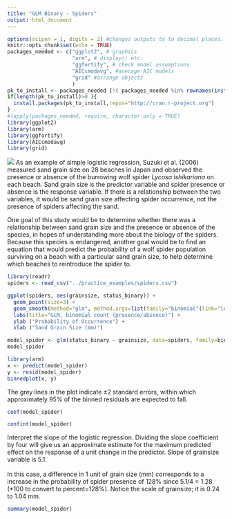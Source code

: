 ```yaml
---
title: "GLM Binary - Spiders"
output: html_document
---
```

```r
options(scipen = 1, digits = 2) #changes outputs to to decimal places.
knitr::opts_chunk$set(echo = TRUE)
packages_needed <- c("ggplot2", # graphics
                     "arm", # display() etc.
                     "ggfortify", # check model assumptions
                     "AICcmodavg", #average AIC models
                     "grid" #arrange objects
                     )
pk_to_install <- packages_needed [!( packages_needed %in% rownames(installed.packages())  )]
if(length(pk_to_install)>0 ){
  install.packages(pk_to_install,repos="http://cran.r-project.org")
}
#lapply(packages_needed, require, character.only = TRUE)
library(ggplot2)
library(arm)
library(ggfortify)
library(AICcmodavg)
library(grid)
```

![](../images/spider_hole.jpg)
As an example of simple logistic regression, Suzuki et al. (2006) measured sand grain size on 28 beaches in Japan and observed the presence or absence of the burrowing wolf spider *Lycosa ishikariana* on each beach. Sand grain size is the predictor variable and spider presence or absence is the response variable. If there is a relationship between the two variables, it would be sand grain size affecting spider occurrence, not the presence of spiders affecting the sand.

One goal of this study would be to determine whether there was a relationship between sand grain size and the presence or absence of the species, in hopes of understanding more about the biology of the spiders. Because this species is endangered, another goal would be to find an equation that would predict the probability of a wolf spider population surviving on a beach with a particular sand grain size, to help determine which beaches to reintroduce the spider to.

```r
library(readr)
spiders <- read_csv("../practice_examples/spiders.csv")
```

```r
ggplot(spiders, aes(grainsize, status_binary)) +
  geom_point(size=3) +
  geom_smooth(method="glm", method.args=list(family="binomial"(link="logit"))) +
  labs(title="GLM, binomial count (presence/absence)") +
  ylab ("Probability of Occurrence") +
  xlab ("Sand Grain Size (mm)")
```

```r
model_spider <- glm(status_binary ~ grainsize, data=spiders, family=binomial)
model_spider
```

```r
library(arm)
x <- predict(model_spider)
y <- resid(model_spider)
binnedplot(x, y)
```

The grey lines in the plot indicate ±2 standard errors, within which approximately 95% of the binned residuals are expected to fall.

```r
coef(model_spider)
```

```r
confint(model_spider)
```
Interpret the slope of the logistic regression. Dividing the slope coefficient by four will give us an approximate estimate for the maximum predicted effect on the response of a unit change in the predictor. Slope of grainsize variable is 5.1.
\
\
In this case, a difference in 1 unit of grain size (mm) corresponds to a increase in the probability of spider presence of 128% since 5.1/4 = 1.28. (*100 to convert to percent=128%). Notice the scale of grainsize; it is 0.24 to 1.04 mm.  

```r
summary(model_spider)
```


